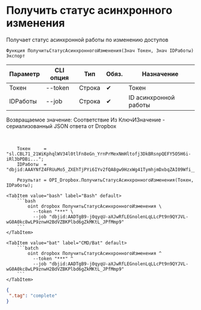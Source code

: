 ﻿---
sidebar_position: 5
---


# Получить статус асинхронного изменения
 Получает статус асинхронной работы по изменению доступов



`Функция ПолучитьСтатусАсинхронногоИзменения(Знач Токен, Знач IDРаботы) Экспорт`

  | Параметр | CLI опция | Тип | Обяз. | Назначение |
  |-|-|-|-|-|
  | Токен | --token | Строка | &#x2714; | Токен |
  | IDРаботы | --job | Строка | &#x2714; | ID асинхронной работы |

  
  Возвращаемое значение:   Соответствие Из КлючИЗначение - сериализованный JSON ответа от Dropbox

<br/>




```bsl title="Пример использования для 1С:Предприятие/OneScript"
    Токен     = "sl.CBL71_21WiKphqlWV34l0tlFn8eGn_YrnPrMexNmHltofj3DkBRsnpQEFY5O5H6i-iRl3bPDBi...";
    IDРаботы  = "dbjid:AAAYNfZ4FRUuMo5_ZXEhTjPYi6IYv2fQA8gw9HzxWg41TymhjmDxbqZAI09Wfi__WolMZJhulDTkNbYpe4wcI37z";

    Результат = OPI_Dropbox.ПолучитьСтатусАсинхронногоИзменения(Токен, IDРаботы);
```
    

 <Tabs>
  
    <TabItem value="bash" label="Bash" default>
        ```bash
            oint dropbox ПолучитьСтатусАсинхронногоИзменения \
              --token "***" \
              --job "dbjid:AADTgB9-j0qyqU-aXJwRfLEGnolenLqLLcPt9n9QYJVL-wG0A0kc8wLP9znwH2BdVZBKPlbd6gZkMKtL_JPfMmp9"
        ```
    </TabItem>
  
    <TabItem value="bat" label="CMD/Bat" default>
        ```batch
            oint dropbox ПолучитьСтатусАсинхронногоИзменения ^
              --token "***" ^
              --job "dbjid:AADTgB9-j0qyqU-aXJwRfLEGnolenLqLLcPt9n9QYJVL-wG0A0kc8wLP9znwH2BdVZBKPlbd6gZkMKtL_JPfMmp9"
        ```
    </TabItem>
</Tabs>


```json title="Результат"
{
 ".tag": "complete"
}
```
